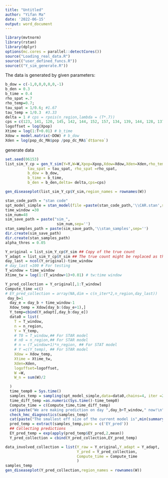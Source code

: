 ---
title: "Untitled"
author: "Yifan Ma"
date: '2022-06-15'
output: word_document
---


```{r setup, include=FALSE}
library(mvtnorm)
library(rstan)
library(dplyr)
options(mc.cores = parallel::detectCores())
source("Loading_real_data.R")
source(("user_defined_funcs.R")) 
source(("Y_sim_generate.R"))
```

The data is generated by given parameters:
```{r}
b_dow = c(-1,0,0,0,0,0,-1)
b_den = 0.3 
b_time = 0.4 
rho_spat =.7 
rho_temp=0.7; 
tau_spat = 1/0.6; #1.67
tau_temp = 1/0.3  #3.33
delta = 1 # cps = rpois(n_region,lambda = (T*.7)) 
cps = c(123, 141, 120, 145, 142, 144, 152, 157, 134, 139, 144, 128, 137)
logoffset = log(Xpop)
Xtime = log(1:T+0.01) # b_time
Xdow = model.matrix(~DOW) # b_dow
Xden = log(pop_dc_MA$pop /pop_dc_MA$`dt$area`)
```
generate data
```{r, echo=FALSE}
set.seed(06153)
list_sim_Y_cp = gen_Y_sim(Y=Y,W=W,Xpop=Xpop,Xdow=Xdow,Xden=Xden,rho_temp =rho_temp, tau_temp =tau_temp,
          tau_spat = tau_spat, rho_spat =rho_spat,
          b_dow = b_dow,
          b_time = b_time,
          b_den = b_den,delta= delta,cps=cps)

gen_diseaseplot(list_sim_Y_cp$Y_sim,region_names = rownames(W))

stan_code_path = "stan code"
spt_model_simple = stan_model(file =paste(stan_code_path,'\\CAR.stan',sep=''))
time_window =30
sim_num=48
sim_save_path = paste("sim_",
                       sim_num,sep='')
stan_samples_path = paste(sim_save_path,'\\stan_samples',sep='')
dir.create(sim_save_path)
dir.create(stan_samples_path)
alpha_thres = 0.05

Y_original = list_sim_Y_cp$Y_sim ## Copy of the true count
Y_adapt = list_sim_Y_cp$Y_sim ## The true count might be replaced as the loop goes on
day_last = ncol(Y_original)-time_window
# day_last =100 # For testing
T_window = time_window
Xtime_tw = log(1:(T_window+1)+0.01) # tw:time window
```
```{r}
Y_pred_collection = Y_original[,1:T_window]
Compute_time =c()
# EY_pred_collection = array(NA,dim = c(n_iter*2,n_region,day_last))
 day_b=1
  day_e = day_b + time_window-1
  Xdow_temp = Xdow[day_b:(day_e+1),]
  Y_temp=cbind(Y_adapt[,day_b:day_e])
  data0 = list(
    T = T_window,
    n = n_region,
    Y = Y_temp,
    # T0 = T_window,## For STAR model
    # n0 = n_region,## For STAR model
    # n = (T_window+1)*n_region, ## For STAT model
    # Y =c(Y_temp), ## For STAR model
    Xdow = Xdow_temp,
    Xtime = Xtime_tw,
    Xden=Xden,
    logoffset=logoffset,
    W =W,
    W_n = sum(W)/2

  )
  time_temp0 = Sys.time()
  samples_temp = sampling(spt_model_simple,data=data0,chains=4, iter =2000,control = list(adapt_delta =0.9,max_treedepth = 15,metric='diag_e'))
  time_diff_temp =as.numeric(Sys.time()-time_temp0)
  Compute_time = c(Compute_time,time_diff_temp)
  cat(paste("We are making prediction on day ",day_b+T_window," now!\n",sep=''))
  check_hmc_diagnostics(samples_temp)
  cat(paste("The smallest eff size of the current model is",min(summary(samples_temp)$summary[,'n_eff']),"\n",sep=''))
  pred_temp = extract(samples_temp,pars = c('EY_pred'))
  ## Collecting predictions
  EY_pred_temp = exp(apply(pred_temp$EY_pred,2,mean))
  Y_pred_collection = cbind(Y_pred_collection,EY_pred_temp)

data_involved_collection = list(Y_raw = Y_original,Y_adapt = Y_adapt,
                                Y_pred = Y_pred_collection,
                                Compute_time = Compute_time
                                )
samples_temp
gen_diseaseplot(Y_pred_collection,region_names = rownames(W))
```